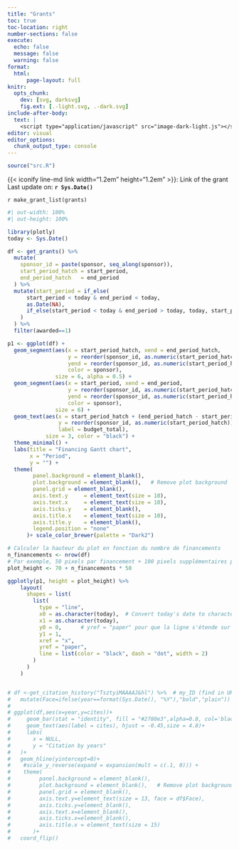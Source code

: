 ```yaml
---
title: "Grants"
toc: true
toc-location: right
number-sections: false
execute: 
  echo: false
  message: false
  warning: false
format: 
  html:
      page-layout: full
knitr: 
  opts_chunk: 
    dev: [svg, darksvg]
    fig.ext: [.-light.svg, .-dark.svg]
include-after-body:
  text: |
    <script type="application/javascript" src="image-dark-light.js"></script>
editor: visual
editor_options: 
  chunk_output_type: console
---
```


```r
source("src.R")
```

::: column-margin
{{< iconify line-md link width="1.2em" height="1.2em" >}}: Link of the grant\
Last update on: **`r Sys.Date()`**
:::

`r make_grant_list(grants)`

```r
#| out-width: 100%
#| out-height: 100%

library(plotly)
today <- Sys.Date()

df <- get_grants() %>% 
  mutate(
    sponsor_id = paste(sponsor, seq_along(sponsor)),
    start_period_hatch = start_period,
    end_period_hatch   = end_period
  ) %>% 
  mutate(start_period = if_else(
      start_period < today & end_period < today, 
      as.Date(NA), 
      if_else(start_period < today & end_period > today, today, start_period)
    )
  ) %>% 
  filter(awarded==1)

p1 <- ggplot(df) +
  geom_segment(aes(x = start_period_hatch, xend = end_period_hatch, 
                   y = reorder(sponsor_id, as.numeric(start_period_hatch)), 
                   yend = reorder(sponsor_id, as.numeric(start_period_hatch)),
                   color = sponsor), 
               size = 6, alpha = 0.5) +
  geom_segment(aes(x = start_period, xend = end_period, 
                   y = reorder(sponsor_id, as.numeric(start_period_hatch)), 
                   yend = reorder(sponsor_id, as.numeric(start_period_hatch)),
                   color = sponsor), 
               size = 6) +
  geom_text(aes(x = start_period_hatch + (end_period_hatch - start_period_hatch) / 2,
                y = reorder(sponsor_id, as.numeric(start_period_hatch)),
                label = budget_total),
            size = 3, color = "black") +
  theme_minimal() +
  labs(title = "Financing Gantt chart",
       x = "Period",
       y = "") +
  theme(
        panel.background = element_blank(),
        plot.background = element_blank(),   # Remove plot background
        panel.grid = element_blank(),
        axis.text.y     = element_text(size = 10),
        axis.text.x     = element_text(size = 10),
        axis.ticks.y    = element_blank(),
        axis.title.x    = element_text(size = 10),
        axis.title.y    = element_blank(),
        legend.position = "none"
      )+ scale_color_brewer(palette = "Dark2")

# Calculer la hauteur du plot en fonction du nombre de financements
n_financements <- nrow(df)
# Par exemple, 50 pixels par financement + 100 pixels supplémentaires pour la marge
plot_height <- 70 + n_financements * 50

ggplotly(p1, height = plot_height) %>% 
    layout(
      shapes = list(
        list(
          type = "line",
          x0 = as.character(today),  # Convert today's date to character
          x1 = as.character(today),
          y0 = 0,      # yref = "paper" pour que la ligne s'étende sur toute la hauteur du plot
          y1 = 1,
          xref = "x",
          yref = "paper",
          line = list(color = "black", dash = "dot", width = 2)
        )
      )
    )


# df <-get_citation_history("TsztyiMAAAAJ&hl") %>%  # my_ID (find in URL)
#   mutate(Face=ifelse(year==format(Sys.Date(), "%Y"),"bold","plain"))
# 
# ggplot(df,aes(x=year,y=cites))+
#     geom_bar(stat = "identity", fill = "#2780e3",alpha=0.8, col='black')+
#     geom_text(aes(label = cites), hjust = -0.45,size = 4.8)+
#     labs(
#       x = NULL,
#       y = "Citation by years"
#   )+
#   geom_hline(yintercept=0)+
#    #scale_y_reverse(expand = expansion(mult = c(.1, 0))) +
#    theme(
#         panel.background = element_blank(),
#         plot.background = element_blank(),   # Remove plot background
#         panel.grid = element_blank(), 
#         axis.text.y=element_text(size = 13, face = df$Face),
#         axis.ticks.y=element_blank(),
#         axis.text.x=element_blank(),
#         axis.ticks.x=element_blank(),
#         axis.title.x = element_text(size = 15)
#       )+
#   coord_flip() 
```

